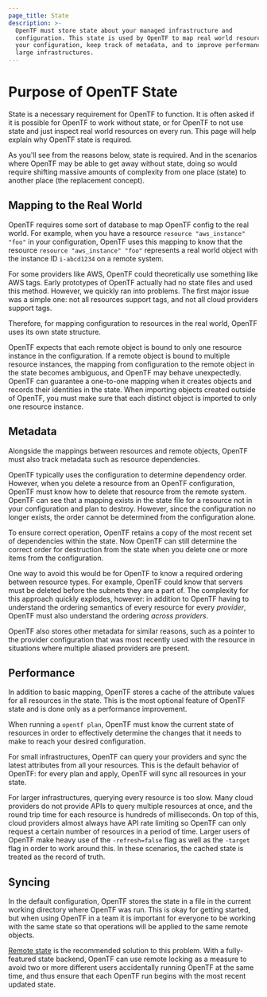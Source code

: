 ```yaml
---
page_title: State
description: >-
  OpenTF must store state about your managed infrastructure and
  configuration. This state is used by OpenTF to map real world resources to
  your configuration, keep track of metadata, and to improve performance for
  large infrastructures.
---
```


# Purpose of OpenTF State

State is a necessary requirement for OpenTF to function. It is often
asked if it is possible for OpenTF to work without state, or for OpenTF
to not use state and just inspect real world resources on every run. This page
will help explain why OpenTF state is required.

As you'll see from the reasons below, state is required. And in the scenarios
where OpenTF may be able to get away without state, doing so would require
shifting massive amounts of complexity from one place (state) to another place
(the replacement concept).

## Mapping to the Real World

OpenTF requires some sort of database to map OpenTF config to the real
world. For example, when you have a resource `resource "aws_instance" "foo"` in your
configuration, OpenTF uses this mapping to know that the resource `resource "aws_instance" "foo"`
represents a real world object with the instance ID `i-abcd1234` on a remote system.

For some providers like AWS, OpenTF could theoretically use something like
AWS tags. Early prototypes of OpenTF actually had no state files and used
this method. However, we quickly ran into problems. The first major issue was
a simple one: not all resources support tags, and not all cloud providers
support tags.

Therefore, for mapping configuration to resources in the real world,
OpenTF uses its own state structure.

OpenTF expects that each remote object is bound to only one resource instance in the configuration.
If a remote object is bound to multiple resource instances, the mapping from configuration to the remote
object in the state becomes ambiguous, and OpenTF may behave unexpectedly. OpenTF can guarantee
a one-to-one mapping when it creates objects and records their identities in the state. 
When importing objects created outside of OpenTF, you must make sure that each distinct object
is imported to only one resource instance.

## Metadata

Alongside the mappings between resources and remote objects, OpenTF must
also track metadata such as resource dependencies.

OpenTF typically uses the configuration to determine dependency order.
However, when you delete a resource from an OpenTF configuration, OpenTF
must know how to delete that resource from the remote system. OpenTF can see that a mapping exists
in the state file for a resource not in your configuration and plan to destroy. However, since
the configuration no longer exists, the order cannot be determined from the
configuration alone.

To ensure correct operation, OpenTF retains a copy of the most recent set
of dependencies within the state. Now OpenTF can still determine the correct
order for destruction from the state when you delete one or more items from
the configuration.

One way to avoid this would be for OpenTF to know a required ordering
between resource types. For example, OpenTF could know that servers must be
deleted before the subnets they are a part of. The complexity for this approach
quickly explodes, however: in addition to OpenTF having to understand the
ordering semantics of every resource for every _provider_, OpenTF must also
understand the ordering _across providers_.

OpenTF also stores other metadata for similar reasons, such as a pointer
to the provider configuration that was most recently used with the resource
in situations where multiple aliased providers are present.

## Performance

In addition to basic mapping, OpenTF stores a cache of the attribute
values for all resources in the state. This is the most optional feature of
OpenTF state and is done only as a performance improvement.

When running a `opentf plan`, OpenTF must know the current state of
resources in order to effectively determine the changes that it needs to make
to reach your desired configuration.

For small infrastructures, OpenTF can query your providers and sync the
latest attributes from all your resources. This is the default behavior
of OpenTF: for every plan and apply, OpenTF will sync all resources in
your state.

For larger infrastructures, querying every resource is too slow. Many cloud
providers do not provide APIs to query multiple resources at once, and the
round trip time for each resource is hundreds of milliseconds. On top of this,
cloud providers almost always have API rate limiting so OpenTF can only
request a certain number of resources in a period of time. Larger users
of OpenTF make heavy use of the `-refresh=false` flag as well as the
`-target` flag in order to work around this. In these scenarios, the cached
state is treated as the record of truth.

## Syncing

In the default configuration, OpenTF stores the state in a file in the
current working directory where OpenTF was run. This is okay for getting
started, but when using OpenTF in a team it is important for everyone
to be working with the same state so that operations will be applied to the
same remote objects.

[Remote state](/opentf/language/state/remote) is the recommended solution
to this problem. With a fully-featured state backend, OpenTF can use
remote locking as a measure to avoid two or more different users accidentally
running OpenTF at the same time, and thus ensure that each OpenTF run
begins with the most recent updated state.
